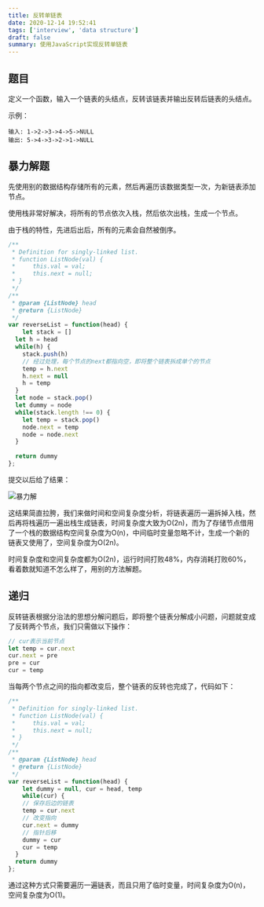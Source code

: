 ```yaml
---
title: 反转单链表
date: 2020-12-14 19:52:41
tags: ['interview', 'data structure']
draft: false
summary: 使用JavaScript实现反转单链表
---
```


## 题目

定义一个函数，输入一个链表的头结点，反转该链表并输出反转后链表的头结点。

示例：

```
输入: 1->2->3->4->5->NULL
输出: 5->4->3->2->1->NULL
```

## 暴力解题

先使用别的数据结构存储所有的元素，然后再遍历该数据类型一次，为新链表添加节点。

使用栈非常好解决，将所有的节点依次入栈，然后依次出栈，生成一个节点。

由于栈的特性，先进后出后，所有的元素会自然被倒序。

``` js
/**
 * Definition for singly-linked list.
 * function ListNode(val) {
 *     this.val = val;
 *     this.next = null;
 * }
 */
/**
 * @param {ListNode} head
 * @return {ListNode}
 */
var reverseList = function(head) {
	let stack = []
  let h = head
  while(h) {
    stack.push(h)
    // 经过处理，每个节点的next都指向空，即将整个链表拆成单个的节点
    temp = h.next
    h.next = null
    h = temp
  }
  let node = stack.pop()
  let dummy = node
  while(stack.length !== 0) {
    let temp = stack.pop()
    node.next = temp
    node = node.next
  }
  
  return dummy
};
```

提交以后给了结果：

![暴力解](/static/反转单链表/image-20201216210951010.png)

这结果简直拉胯，我们来做时间和空间复杂度分析，将链表遍历一遍拆掉入栈，然后再将栈遍历一遍出栈生成链表，时间复杂度大致为O(2n)，而为了存储节点借用了一个栈的数据结构空间复杂度为O(n)，中间临时变量忽略不计，生成一个新的链表又使用了，空间复杂度为O(2n)。

时间复杂度和空间复杂度都为O(2n)，运行时间打败48%，内存消耗打败60%，看着数就知道不怎么样了，用别的方法解题。

## 递归

反转链表根据分治法的思想分解问题后，即将整个链表分解成小问题，问题就变成了反转两个节点，我们只需做以下操作：

``` js
// cur表示当前节点
let temp = cur.next
cur.next = pre
pre = cur
cur = temp
```

当每两个节点之间的指向都改变后，整个链表的反转也完成了，代码如下：

``` js
/**
 * Definition for singly-linked list.
 * function ListNode(val) {
 *     this.val = val;
 *     this.next = null;
 * }
 */
/**
 * @param {ListNode} head
 * @return {ListNode}
 */
var reverseList = function(head) {
	let dummy = null, cur = head, temp
	while(cur) {
    // 保存后边的链表
    temp = cur.next
    // 改变指向
    cur.next = dummy
    // 指针后移
    dummy = cur
    cur = temp
  }
  return dummy
};
```

通过这种方式只需要遍历一遍链表，而且只用了临时变量，时间复杂度为O(n)，空间复杂度为O(1)。
